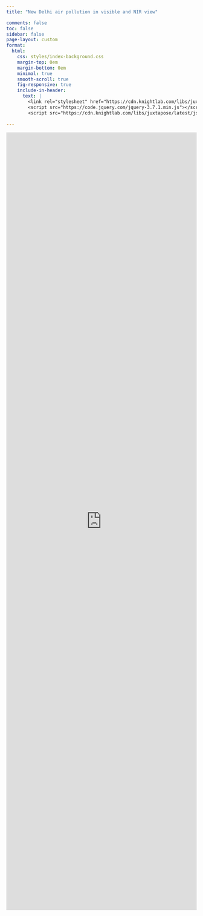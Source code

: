 ```yaml
---
title: "New Delhi air pollution in visible and NIR view"

comments: false
toc: false
sidebar: false
page-layout: custom
format:
  html:
    css: styles/index-background.css
    margin-top: 0em
    margin-bottom: 0em
    minimal: true
    smooth-scroll: true
    fig-responsive: true
    include-in-header:
      text: |
        <link rel="stylesheet" href="https://cdn.knightlab.com/libs/juxtapose/latest/css/juxtapose.css">
        <script src="https://code.jquery.com/jquery-3.7.1.min.js"></script>
        <script src="https://cdn.knightlab.com/libs/juxtapose/latest/js/juxtapose.min.js"></script>
    
---
```


```{=html}
<iframe frameborder="0" class="juxtapose" width="100%" height="2054" src="https://cdn.knightlab.com/libs/juxtapose/latest/embed/index.html?uid=4e906ee6-68e4-11f0-bb24-0936e1cb08fb"></iframe>
```